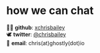 
<SEO title="contact" />

# how we can chat

👨‍💻 **github**: [xchrisbailey](https://github.com/xchrisbailey)  
🕊 **twitter**: [@chrisbailey](http://twitter.com/chrisbailey)  
💌 **email**: chris(at)ghostly(dot)io
